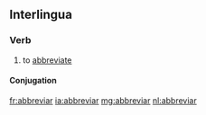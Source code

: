 ==Interlingua==

===Verb===
{{ia-verb|ar}}

# to [[abbreviate]]

====Conjugation====
{{ia-conj|abbrevi|ar}}

[[fr:abbreviar]]
[[ia:abbreviar]]
[[mg:abbreviar]]
[[nl:abbreviar]]